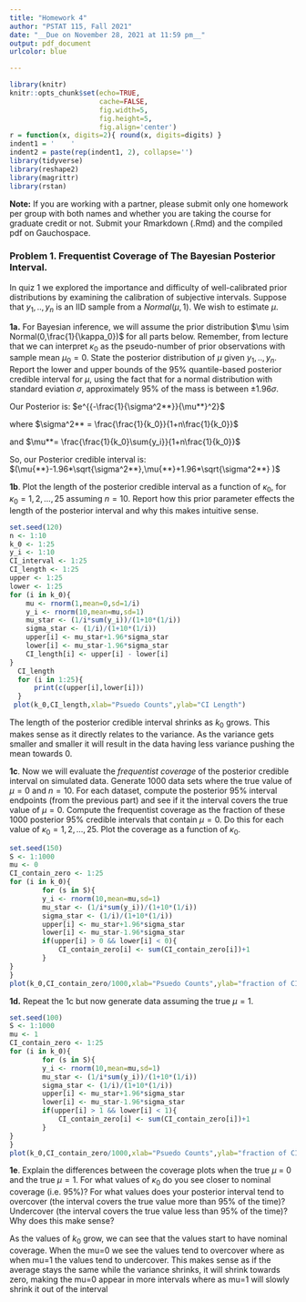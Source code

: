 ```yaml
---
title: "Homework 4"
author: "PSTAT 115, Fall 2021"
date: "__Due on November 28, 2021 at 11:59 pm__"
output: pdf_document
urlcolor: blue

---
```


```r
library(knitr)
knitr::opts_chunk$set(echo=TRUE, 
                      cache=FALSE, 
                      fig.width=5, 
                      fig.height=5,
                      fig.align='center')
r = function(x, digits=2){ round(x, digits=digits) }
indent1 = '    '      
indent2 = paste(rep(indent1, 2), collapse='')
library(tidyverse)
library(reshape2)
library(magrittr)
library(rstan)
```

__Note:__ If you are working with a partner, please submit only one homework per group with both names and whether you are taking the course for graduate credit or not.  Submit your Rmarkdown (.Rmd) and the compiled pdf on Gauchospace.
 
 

### Problem 1. Frequentist Coverage of The Bayesian Posterior Interval. 

In quiz 1 we explored the importance and difficulty of well-calibrated prior distributions by examining the calibration of subjective intervals.  Suppose that $y_1,..,y_n$ is an IID sample from a $Normal(\mu, 1)$.  We wish to estimate $\mu$.  

**1a.** For Bayesian inference, we will assume the prior distribution $\mu \sim Normal(0,\frac{1}{\kappa_0})$ for all parts below. Remember, from lecture that we can interpret $\kappa_0$ as the pseudo-number of prior observations with sample mean $\mu_0 = 0$.  State the posterior distribution of $\mu$ given $y_1,..,y_n$. Report the lower and upper bounds of the $95\%$ quantile-based posterior credible interval for $\mu$, using the fact that for a normal distribution with standard eviation $\sigma$, approximately $95\%$ of the mass is between $\pm 1.96\sigma$. \newline

Our Posterior is: $e^{{-\frac{1}{\sigma^2**}}{\mu**}^2}$

where $\sigma^2** = \frac{\frac{1}{k_0}}{1+n\frac{1}{k_0}}$

and $\mu**= \frac{\frac{1}{k_0}\sum{y_i}}{1+n\frac{1}{k_0}}$

So, our Posterior credible interval is: $(\mu{**}-1.96*\sqrt{\sigma^2**},\mu{**}+1.96*\sqrt{\sigma^2**} )$
    

**1b**. Plot the length of the posterior credible interval as a function of $\kappa_0$, for $\kappa_0 = 1, 2, ..., 25$ assuming $n=10$.  Report how this prior parameter effects the length of the posterior interval and why this makes intuitive sense.


```r
set.seed(120)
n <- 1:10
k_0 <- 1:25
y_i <- 1:10
CI_interval <- 1:25
CI_length <- 1:25
upper <- 1:25
lower <- 1:25
for (i in k_0){
    mu <- rnorm(1,mean=0,sd=1/i)
    y_i <- rnorm(10,mean=mu,sd=1)
    mu_star <- (1/i*sum(y_i))/(1+10*(1/i))
    sigma_star <- (1/i)/(1+10*(1/i))
    upper[i] <- mu_star+1.96*sigma_star
    lower[i] <- mu_star-1.96*sigma_star
    CI_length[i] <- upper[i] - lower[i] 
}
  CI_length
  for (i in 1:25){
      print(c(upper[i],lower[i]))
  }
 plot(k_0,CI_length,xlab="Psuedo Counts",ylab="CI Length")   
```
The length of the posterior credible interval shrinks as $k_0$ grows. This makes sense as it directly relates to the variance. As the variance gets smaller and smaller it will result in the data having less variance pushing the mean towards 0.


**1c**. Now we will evaluate the _frequentist coverage_ of the posterior credible interval on simulated data.  Generate 1000 data sets where the true value of $\mu=0$ and $n=10$.  For each dataset, compute the posterior $95\%$ interval endpoints (from the previous part) and see if it the interval covers the true value of $\mu = 0$.  Compute the frequentist coverage as the fraction of these 1000 posterior 95\% credible intervals that contain $\mu=0$.  Do this for each value of $\kappa_0 = 1, 2, ..., 25$.  Plot the coverage as a function of $\kappa_0$.

```r
set.seed(150)
S <- 1:1000
mu <- 0
CI_contain_zero <- 1:25
for (i in k_0){
        for (s in S){
        y_i <- rnorm(10,mean=mu,sd=1)
        mu_star <- (1/i*sum(y_i))/(1+10*(1/i))
        sigma_star <- (1/i)/(1+10*(1/i))
        upper[i] <- mu_star+1.96*sigma_star
        lower[i] <- mu_star-1.96*sigma_star
        if(upper[i] > 0 && lower[i] < 0){
            CI_contain_zero[i] <- sum(CI_contain_zero[i])+1 
        } 
}
}
plot(k_0,CI_contain_zero/1000,xlab="Psuedo Counts",ylab="fraction of CI contaning 0")
```
    
**1d.** Repeat the 1c but now generate data assuming the true $\mu=1$.

```r
set.seed(100)
S <- 1:1000
mu <- 1
CI_contain_zero <- 1:25
for (i in k_0){
        for (s in S){
        y_i <- rnorm(10,mean=mu,sd=1)
        mu_star <- (1/i*sum(y_i))/(1+10*(1/i))
        sigma_star <- (1/i)/(1+10*(1/i))
        upper[i] <- mu_star+1.96*sigma_star
        lower[i] <- mu_star-1.96*sigma_star
        if(upper[i] > 1 && lower[i] < 1){
            CI_contain_zero[i] <- sum(CI_contain_zero[i])+1 
        } 
}
}
plot(k_0,CI_contain_zero/1000,xlab="Psuedo Counts",ylab="fraction of CI contaning 1")
```

    
**1e**. Explain the differences between the coverage plots when the true $\mu$ = 0 and the true $\mu = 1$.  For what values of $\kappa_0$ do you see closer to nominal coverage (i.e. 95\%)?  For what values does your posterior interval tend to overcover (the interval covers the true value more than 95\% of the time)? Undercover (the interval covers the true value less than 95\% of the time)?  Why does this make sense?

As the values of $k_0$ grow, we can see that the values start to have nominal coverage. When the mu=0 we see the values tend to overcover where as when mu=1 the values tend to undercover. This makes sense as if the average stays the same while the variance shrinks, it will shrink towards zero, making the mu=0 appear in more intervals where as mu=1 will slowly shrink it out of the interval 

